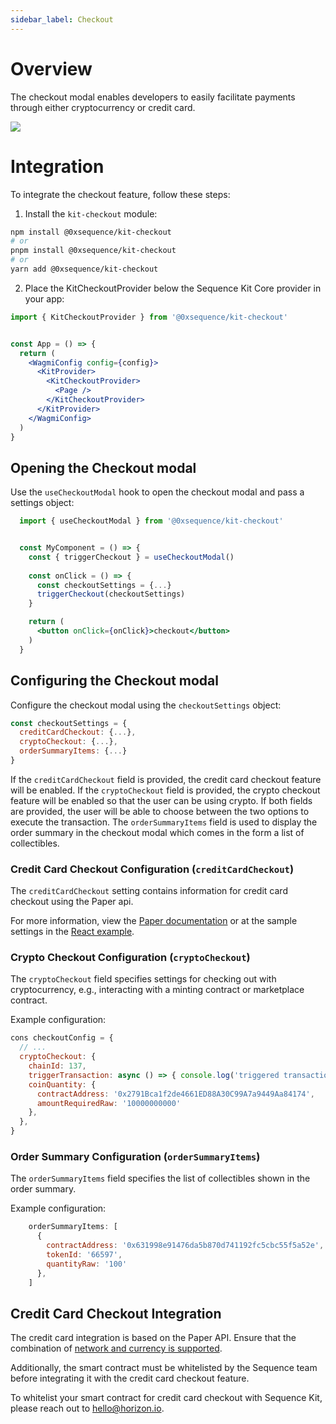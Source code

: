 ```yaml
---
sidebar_label: Checkout
---
```


# Overview
The checkout modal enables developers to easily facilitate payments through either cryptocurrency or credit card.

<div class="text--center">
  <img src="/img/kit/checkout-modal.png" />
</div>

# Integration
To integrate the checkout feature, follow these steps:
1. Install the `kit-checkout` module:

```bash
npm install @0xsequence/kit-checkout
# or
pnpm install @0xsequence/kit-checkout
# or
yarn add @0xsequence/kit-checkout
```

2. Place the KitCheckoutProvider below the Sequence Kit Core provider in your app:

```jsx
import { KitCheckoutProvider } from '@0xsequence/kit-checkout'


const App = () => {
  return (
    <WagmiConfig config={config}>
      <KitProvider>
        <KitCheckoutProvider>
          <Page />
        </KitCheckoutProvider>
      </KitProvider>
    </WagmiConfig>
  )
}
```
## Opening the Checkout modal
Use the `useCheckoutModal` hook to open the checkout modal and pass a settings object:


```jsx
  import { useCheckoutModal } from '@0xsequence/kit-checkout'


  const MyComponent = () => {
    const { triggerCheckout } = useCheckoutModal()
  
    const onClick = () => {
      const checkoutSettings = {...}
      triggerCheckout(checkoutSettings)
    }

    return (
      <button onClick={onClick}>checkout</button>
    )
  }
```


## Configuring the Checkout modal
Configure the checkout modal using the `checkoutSettings` object:


```jsx
const checkoutSettings = {
  creditCardCheckout: {...},
  cryptoCheckout: {...},
  orderSummaryItems: {...}
}
```
If the `creditCardCheckout` field is provided, the credit card checkout feature will be enabled. If the `cryptoCheckout` field is provided, the crypto checkout feature will be enabled so that the user can be using crypto. If both fields are provided, the user will be able to choose between the two options to execute the transaction.
The `orderSummaryItems` field is used to display the order summary in the checkout modal which comes in the form a list of collectibles.


### Credit Card Checkout Configuration (`creditCardCheckout`)
The `creditCardCheckout` setting contains information for credit card checkout using the Paper api.

For more information, view the [Paper documentation](https://docs.withpaper.com/reference/create-checkout-elements-client-secret) or at the sample settings in the [React example](https://github.com/0xsequence/kit/blob/master/examples/react/src/utils/settings.ts#L4).

### Crypto Checkout Configuration (`cryptoCheckout`)
The `cryptoCheckout` field specifies settings for checking out with cryptocurrency, e.g., interacting with a minting contract or marketplace contract.

Example configuration:

```jsx
cons checkoutConfig = {
  // ...
  cryptoCheckout: {
    chainId: 137,
    triggerTransaction: async () => { console.log('triggered transaction') },
    coinQuantity: {
      contractAddress: '0x2791Bca1f2de4661ED88A30C99A7a9449Aa84174',
      amountRequiredRaw: '10000000000'
    },
  },
}
```

### Order Summary Configuration (`orderSummaryItems`)
The `orderSummaryItems` field specifies the list of collectibles shown in the order summary.

Example configuration:

```jsx
    orderSummaryItems: [
      {
        contractAddress: '0x631998e91476da5b870d741192fc5cbc55f5a52e',
        tokenId: '66597',
        quantityRaw: '100'
      },
    ]
```

## Credit Card Checkout Integration
The credit card integration is based on the Paper API. Ensure that the combination of [network and currency is supported](https://docs.withpaper.com/reference/checkouts-faq#which-blockchains-and-currencies-are-supported).

Additionally, the smart contract must be whitelisted by the Sequence team before integrating it with the credit card checkout feature.

To whitelist your smart contract for credit card checkout with Sequence Kit, please reach out to hello@horizon.io.